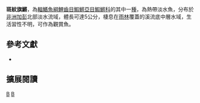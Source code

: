 {{Speciesbox 
| taxon = Aphyosemion maculatum
| status = LC
| status_system = IUCN3.1
| authority =  [[Radda|Radda]] & [[Pürzl|Pürzl]], 1977
| synonyms = 
}}
'''斑紋旗鱂'''，為[[輻鰭魚綱|輻鰭魚綱]][[鯉齒目|鯉齒目]][[鰕鱂亞目|鰕鱂亞目]][[鰕鱂科|鰕鱂科]]的其中一[[種|種]]，為熱帶淡水魚，分布於[[非洲|非洲]][[加彭|加彭]]北部淡水流域，體長可達5公分，棲息在[[雨林|雨林]]覆蓋的溪流底中層水域，生活習性不明，可作為觀賞魚。

== 參考文獻 ==
*{{FishBase_species|genus=Aphyosemion|species=maculatum|year=2014|month=7}}

== 擴展閱讀 ==
{{refbegin}}
{{wikispecies-inline|Aphyosemion maculatum|斑紋旗鱂}}
{{refend}}
{{Taxonbar|from=Q8202578}}

[[Category:觀賞魚|B]]
[[Category:旗鱂屬|B]]


{{魚類小作品}}